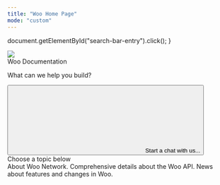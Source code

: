 ```yaml
---
title: "Woo Home Page"
mode: "custom"
---
```


  document.getElementById("search-bar-entry").click();
}

<div
  className="relative w-full flex items-center justify-center"
  style={{ height: '24rem', backgroundColor: '#1F1F33', overflow: 'hidden' }}
>
  <div style={{ flex: 'none' }}>
    <img
      src="images/home_banner.jpg"
      style={{ height: '400px', width: '2000px', pointerEvents: 'none'  }}
    />
  </div>
  <div style={{ position: 'absolute', textAlign: 'center' }}>
    <div
      style={{
        color: 'white',
        fontWeight: '400',
        fontSize: '48px',
        margin: '0',
      }}
    >
      Woo Documentation
    </div>
    <p
      style={{
        color: 'white',
        fontWeight: '400',
        fontSize: '20px',
        opacity: '0.7',
      }}
    >
      What can we help you build?
    </p>
    <button
      type="button"
      className="mx-auto w-full flex items-center text-sm leading-6 shadow-sm text-gray-400 bg-white ring-1 ring-gray-400/20 focus:outline-primary"
      id="home-search-entry"
      style={{
        maxWidth: '24rem',
        borderRadius: '4px',
        marginTop: '3rem',
        paddingLeft: '0.75rem',
        paddingRight: '0.75rem',
        paddingTop: '0.75rem',
        paddingBottom: '0.75rem',
      }}
      onClick={openSearch}
    >
      <svg
        className="h-4 w-4 ml-1.5 mr-3 flex-none bg-gray-500 hover:bg-gray-600 dark:bg-white/50 dark:hover:bg-white/70"
        style={{
          maskImage:
            'url("images/home_banner.jpg")',
          maskRepeat: 'no-repeat',
          maskPosition: 'center center',
        }}
      />
      Start a chat with us...
    </button>
  </div>
</div>
<div style={{marginTop: '6rem', marginBottom: '8rem', maxWidth: '70rem', marginLeft: 'auto',
    marginRight: 'auto', paddingLeft: '1.25rem',
    paddingRight: '1.25rem' }}>
<div
  style={{
    textAlign: 'center',
    fontSize: '24px',
    fontWeight: '600',
    color: '#121142',
    marginBottom: '3rem',
  }}
>
  <span className="text-primary">Choose a topic below</span>
</div>

<CardGroup cols={3}>
  <Card title="Guides" icon="book-open" href="/introduction">
    About Woo Network.
  </Card>
  <Card title="Reference" icon="code-simple" href="/api-reference">
    Comprehensive details about the Woo API.
  </Card>
  <Card title="Releases" icon="party-horn" href="/changelog">
    News about features and changes in Woo.
  </Card>
</CardGroup>

</div>
